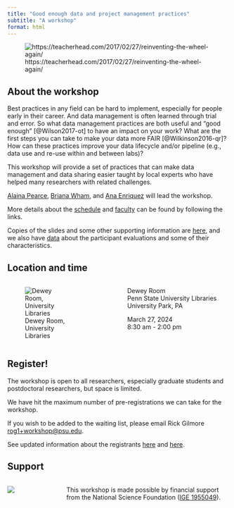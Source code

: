 ```yaml
---
title: "Good enough data and project management practices"
subtitle: "A workshop"
format: html
---
```


![https://teacherhead.com/2017/02/27/reinventing-the-wheel-again/](https://headguruteacher.files.wordpress.com/2017/02/9464b325-d2f4-4604-8258-82093bf93af6.jpg)

## About the workshop

Best practices in any field can be hard to implement, especially for people early in their career. And data management is often learned through trial and error. So what data management practices are both useful and “good enough” [@Wilson2017-ot] to have an impact on your work? What are the first steps you can take to make your data more FAIR [@Wilkinson2016-qr]? How can these practices improve your data lifecycle and/or pipeline (e.g., data use and re-use within and between labs)?

This workshop will provide a set of practices that can make data management and data sharing easier taught by local experts who have helped many researchers with related challenges.

[Alaina Pearce](people.qmd#alaina-pearce), [Briana Wham](people.qmd#briana-wham), and [Ana Enriquez](people.qmd#ana-enriquez) will lead the workshop.

More details about the [schedule](schedule.qmd) and [faculty](people.qmd) can be found by following the links.

Copies of the slides and some other supporting information are [here](resources.qmd), and we also have [data](data.qmd) about the participant evaluations and some of their characteristics.

## Location and time

:::: {.columns}
::: {.column width="40%"}
![Dewey Room, University Libraries](https://sc-api.psu.edu/s3/files/styles/4_3_1500w/public/DSC_6681%20for%20PSNews%20Dewey%20room%20naming.jpg?h=6e526c05&itok=fTahAKyt)
:::
::: {.column width="10%"}
:::
::: {.column width="50%"}
Dewey Room</br>
Penn State University Libraries</br>
University Park, PA

March 27, 2024</br>
8:30 am - 2:00 pm
:::
::::


## Register!

The workshop is open to all researchers, especially graduate students and postdoctoral researchers, but space is limited.

::: {.callout-note}

We have hit the maximum number of pre-registrations we can take for the workshop.

If you wish to be added to the waiting list, please email Rick Gilmore <rog1+workshop@psu.edu>.

:::

<!-- Register today by visiting <https://forms.gle/WyD4AxajSnz1Wqe67> -->

<!-- Or via the embedded form below: -->

<!-- <iframe src="https://docs.google.com/forms/d/e/1FAIpQLSfHQpMvx0RT4t5NYcxcClZ0wdF8MDZh2mH9HKyo-zdsk4lo_Q/viewform?embedded=true" width="640" height="1514" frameborder="0" marginheight="0" marginwidth="0">Loading…</iframe> -->

See updated information about the registrants [here](resources.qmd#fig-registration-time-series) and [here](resources.qmd#fig-registration-by-dept).

## Support

:::: {.columns}
::: {.column width="15%"}
![](include/img/NSF.svg.png)
:::
::: {.column width="5%"}
:::
::: {.column width="80%"}
This workshop is made possible by financial support from the National Science Foundation ([IGE 1955049](https://www.nsf.gov/awardsearch/showAward?AWD_ID=1955049)).
:::
::::